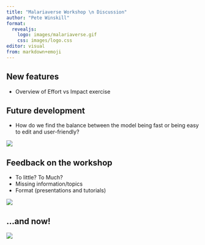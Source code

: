 ```yaml
---
title: "Malariaverse Workshop \n Discussion"
author: "Pete Winskill"
format:
  revealjs:
    logo: images/malariaverse.gif
    css: images/logo.css
editor: visual
from: markdown+emoji
---
```


## New features

  * Overview of Effort vs Impact exercise
  
## Future development 

  * How do we find the balance between the model being fast or being easy to edit and user-friendly?
  
![](images/scales.png){fig-align="center"}

## Feedback on the workshop

  * To little? To Much?
  * Missing information/topics
  * Format (presentations and tutorials)
  
![](images/thumbs.png){fig-align="center"}
  
## ...and now!

![](images/Guinea-Pig-beer.jpg){fig-align="center"}

